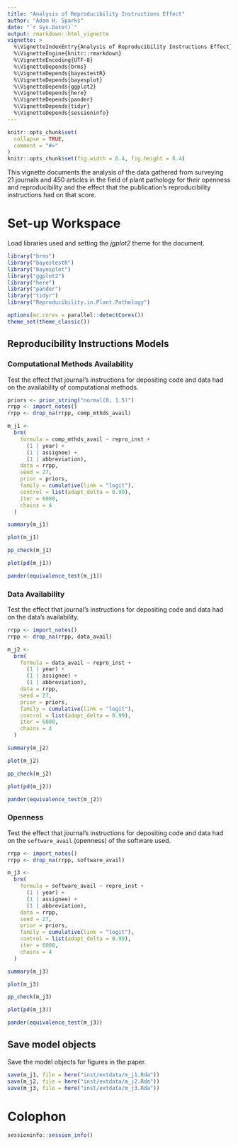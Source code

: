 ```yaml
---
title: "Analysis of Reproducibility Instructions Effect"
author: "Adam H. Sparks"
date: "`r Sys.Date()`"
output: rmarkdown::html_vignette
vignette: >
  %\VignetteIndexEntry{Analysis of Reproducibility Instructions Effect}
  %\VignetteEngine{knitr::rmarkdown}
  %\VignetteEncoding{UTF-8}
  %\VignetteDepends{brms}
  %\VignetteDepends{bayestestR}
  %\VignetteDepends{bayesplot}
  %\VignetteDepends{ggplot2}
  %\VignetteDepends{here}
  %\VignetteDepends{pander}
  %\VignetteDepends{tidyr}
  %\VignetteDepends{sessioninfo}
---
```


```r
knitr::opts_chunk$set(
  collapse = TRUE,
  comment = "#>"
)
knitr::opts_chunk$set(fig.width = 6.4, fig.height = 6.4)
```

This vignette documents the analysis of the data gathered from surveying 21 journals and 450 articles in the field of plant pathology for their openness and reproducibility and the effect that the publication's reproducibility instructions had on that score.

# Set-up Workspace

Load libraries used and setting the *jgplot2* theme for the document.

```r
library("brms")
library("bayestestR")
library("bayesplot")
library("ggplot2")
library("here")
library("pander")
library("tidyr")
library("Reproducibility.in.Plant.Pathology")

options(mc.cores = parallel::detectCores())
theme_set(theme_classic())
```

## Reproducibility Instructions Models

### Computational Methods Availability

Test the effect that journal's instructions for depositing code and data had on the availability of computational methods.

```r
priors <- prior_string("normal(0, 1.5)")
rrpp <- import_notes()
rrpp <- drop_na(rrpp, comp_mthds_avail)

m_j1 <-
  brm(
    formula = comp_mthds_avail ~ repro_inst +
      (1 | year) +
      (1 | assignee) +
      (1 | abbreviation),
    data = rrpp,
    seed = 27,
    prior = priors,
    family = cumulative(link = "logit"),
    control = list(adapt_delta = 0.99),
    iter = 6000,
    chains = 4
  )

summary(m_j1)

plot(m_j1)

pp_check(m_j1)

plot(pd(m_j1))

pander(equivalence_test(m_j1))
```

### Data Availability

Test the effect that journal's instructions for depositing code and data had on the data's availability.

```r
rrpp <- import_notes()
rrpp <- drop_na(rrpp, data_avail)

m_j2 <-
  brm(
    formula = data_avail ~ repro_inst +
      (1 | year) +
      (1 | assignee) +
      (1 | abbreviation),
    data = rrpp,
    seed = 27,
    prior = priors,
    family = cumulative(link = "logit"),
    control = list(adapt_delta = 0.99),
    iter = 6000,
    chains = 4
  )

summary(m_j2)

plot(m_j2)

pp_check(m_j2)

plot(pd(m_j2))

pander(equivalence_test(m_j2))
```

### Openness

Test the effect that journal's instructions for depositing code and data had on the `software_avail` (openness) of the software used.

```r
rrpp <- import_notes()
rrpp <- drop_na(rrpp, software_avail)

m_j3 <-
  brm(
    formula = software_avail ~ repro_inst +
      (1 | year) +
      (1 | assignee) +
      (1 | abbreviation),
    data = rrpp,
    seed = 27,
    prior = priors,
    family = cumulative(link = "logit"),
    control = list(adapt_delta = 0.99),
    iter = 6000,
    chains = 4
  )

summary(m_j3)

plot(m_j3)

pp_check(m_j3)

plot(pd(m_j3))

pander(equivalence_test(m_j3))
```

## Save model objects

Save the model objects for figures in the paper.

```r
save(m_j1, file = here("inst/extdata/m_j1.Rda"))
save(m_j2, file = here("inst/extdata/m_j2.Rda"))
save(m_j3, file = here("inst/extdata/m_j3.Rda"))
```

# Colophon

```r
sessioninfo::session_info()
```
